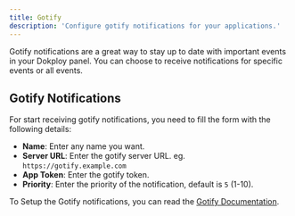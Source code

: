 ```yaml
---
title: Gotify
description: 'Configure gotify notifications for your applications.'
---
```


Gotify notifications are a great way to stay up to date with important events in your Dokploy panel. You can choose to receive notifications for specific events or all events.

## Gotify Notifications

For start receiving gotify notifications, you need to fill the form with the following details:

- **Name**: Enter any name you want.
- **Server URL**: Enter the gotify server URL. eg. `https://gotify.example.com`
- **App Token**: Enter the gotify token.
- **Priority**: Enter the priority of the notification, default is `5` (1-10).

To Setup the Gotify notifications, you can read the [Gotify Documentation](https://gotify.net/docs/install).



